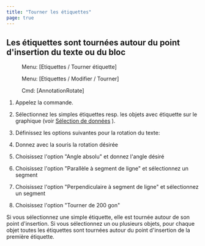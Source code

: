 ```yaml
---
title: "Tourner les étiquettes"
page: true
---
```

## Les &#233;tiquettes sont tourn&#233;es autour du point d&#39;insertion du texte ou du bloc
<GeoMapper> <Menu> Menu: [Etiquettes / Tourner étiquette] </Menu> </GeoMapper><GeoDesigner> <Menu> Menu: [Etiquettes / Modifier / Tourner] </Menu> 
 <Menu> Cmd: [AnnotationRotate] </Menu> </GeoDesigner>


1. Appelez la commande.

2. S&#233;lectionnez les simples &#233;tiquettes resp. les objets avec &#233;tiquette sur le graphique (voir 
[S&#233;lection de donn&#233;es](../grafik/selektionvondaten)
).

3. D&#233;finissez les options suivantes pour la rotation du texte:

1. Donnez avec la souris la rotation d&#233;sir&#233;e

2. Choisissez l&#39;option &quot;Angle absolu&quot; et donnez l&#39;angle d&#233;sir&#233;

3. Choisissez l&#39;option &quot;Parall&#232;le &#224; segment de ligne&quot; et s&#233;lectionnez un segment

4. Choisissez l&#39;option &quot;Perpendiculaire &#224; segment de ligne&quot; et s&#233;lectionnez un segment

5. Choisissez l&#39;option &quot;Tourner de 200 gon&quot;






<Success>
Si vous s&#233;lectionnez une simple &#233;tiquette, elle est tourn&#233;e autour de son point d&#39;insertion. Si vous s&#233;lectionnez un ou plusieurs objets, pour chaque objet toutes les &#233;tiquettes sont tourn&#233;es autour du point d&#39;insertion de la premi&#232;re &#233;tiquette.
</Success>

